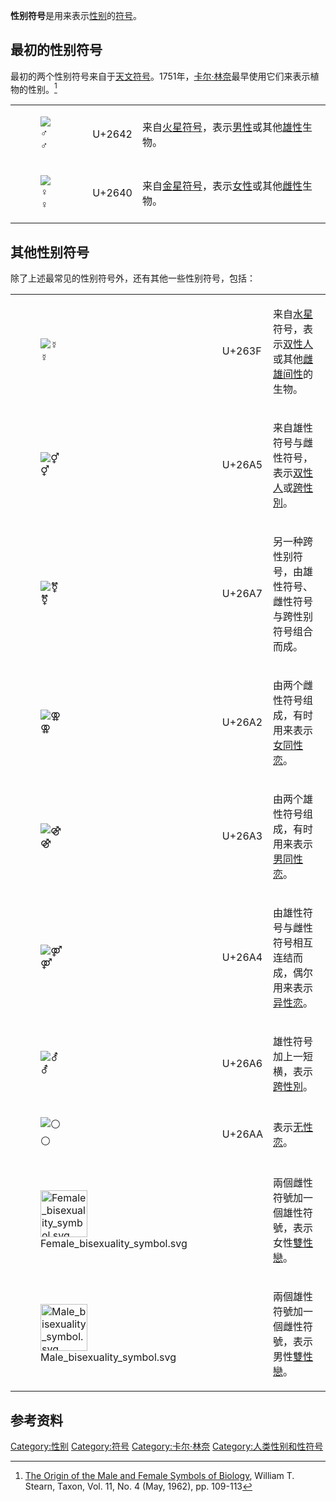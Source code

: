 '''性别符号'''是用来表示[[性别|性别]]的[[符号|符号]]。

== 最初的性别符号 ==
最初的两个性别符号来自于[[天文符号|天文符号]]。1751年，[[卡尔·林奈|卡尔·林奈]]最早使用它们来表示植物的性别。<ref>[http://www.jstor.org/pss/1217734 The Origin of the Male and Female Symbols of Biology], William T. Stearn, Taxon, Vol. 11, No. 4 (May, 1962), pp. 109-113</ref>

{| class="wikitable"
|-
| [[File:Male_symbol_(fixed_width).svg|♂]]
| U+2642 {{unicode|♂}}
| 来自[[火星符号|火星符号]]，表示[[男性|男性]]或其他[[雄性|雄性]]生物。
|-
| [[File:Venus_symbol_(fixed_width).svg|♀]]
| U+2640 {{unicode|♀}}
| 来自[[金星符号|金星符号]]，表示[[女性|女性]]或其他[[雌性|雌性]]生物。
|}

== 其他性别符号 ==
除了上述最常见的性别符号外，还有其他一些性别符号，包括：
{| class="wikitable"
|-
| [[File:Mercury_symbol_(fixed_width).svg|☿]]
| U+263F {{unicode|☿}}
| 来自[[水星|水星]]符号，表示[[双性人|双性人]]或其他[[雌雄间性|雌雄间性]]的生物。
|-
| [[File:Male_and_female_sign.svg|⚥]]
| U+26A5 {{unicode|⚥}}
| 来自雄性符号与雌性符号，表示[[双性人|双性人]]或[[跨性別|跨性別]]。
|-
| [[File:Gender_sign.svg|⚧]]
| U+26A7 {{unicode|⚧}}
| 另一种跨性别符号，由雄性符号、雌性符号与跨性别符号组合而成。
|-
| [[File:Sappho_symbol.svg|⚢]]
| U+26A2 {{unicode|⚢}}
| 由两个雌性符号组成，有时用来表示[[女同性恋|女同性恋]]。
|-
| [[File:Double_Mars_symbol.svg|⚣]]
| U+26A3 {{unicode|⚣}}
| 由两个雄性符号组成，有时用来表示[[男同性恋|男同性恋]]。
|-
| [[File:Heterosexuality_symbol.svg|⚤]]
| U+26A4 {{unicode|⚤}}
| 由雄性符号与雌性符号相互连结而成，偶尔用来表示[[异性恋|异性恋]]。
|-
| [[File:Transgender_symbol.svg|⚦]]
| U+26A6 {{unicode|⚦}}
| 雄性符号加上一短横，表示[[跨性別|跨性別]]。
|-
| [[File:Agender_symbol.svg|⚪]]
| U+26AA {{unicode|⚪︎}}
| 表示[[无性恋|无性恋]]。
|-
| [[File:Female_bisexuality_symbol.svg|75px]]
| 
| 兩個雌性符號加一個雄性符號，表示女性[[雙性戀|雙性戀]]。
|-
| [[File:Male_bisexuality_symbol.svg|75px]]
| 
| 兩個雄性符號加一個雌性符號，表示男性[[雙性戀|雙性戀]]。
|}

== 参考资料 ==
{{Commonscat|Gender symbols}}
{{reflist}}

[[Category:性别|Category:性别]]
[[Category:符号|Category:符号]]
[[Category:卡尔·林奈|Category:卡尔·林奈]]
[[Category:人类性别和性符号|Category:人类性别和性符号]]